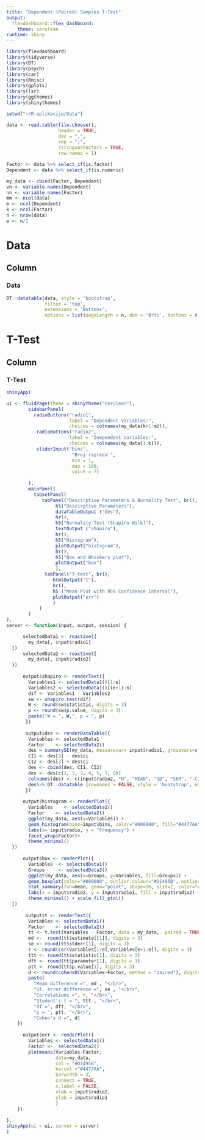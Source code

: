 ---
title: "Dependent (Paired) Samples T-Test"
output: 
  flexdashboard::flex_dashboard:
    theme: cerulean
runtime: shiny
---

```{r}
library(flexdashboard)
library(tidyverse)
library(DT)
library(psych)
library(car)
library(Rmisc)
library(gplots)
library(lsr)
library(ggthemes)
library(shinythemes)

setwd("~/R-aplikacije/Data")

data <- read.table(file.choose(),                  
                   header = TRUE,                      
                   dec = ",",                          
                   sep = ";",                          
                   stringsAsFactors = TRUE,
                   row.names = 1)

Factor <- data %>% select_if(is.factor)
Dependent <- data %>% select_if(is.numeric)

my_data <- cbind(Factor, Dependent)
vn <- variable.names(Dependent)
nn <- variable.names(Factor)
mm <- ncol(data)
m <- ncol(Dependent)
k <- ncol(Factor)
n <- nrow(data)
e <- n/2
```

Data
=======================================================================

Column {data-width=1000}
-----------------------------------------------------------------------

### Data

```{r}
DT::datatable(data, style = 'bootstrap', 
              filter = 'top', 
              extensions = 'Buttons', 
              options = list(pageLength = n, dom = 'Brti', buttons = c('copy','csv', 'excel')))
```

T-Test
=======================================================================

Column {data-width=1000}
-----------------------------------------------------------------------

### T-Test

```{r}

shinyApp(

ui <- fluidPage(theme = shinytheme("cerulean"),
        sidebarPanel(
          radioButtons("radio1", 
                       label = "Dependent Variables:",
                       choices = colnames(my_data[k+1:m])),
           radioButtons("radio2", 
                       label = "Inependent Variables:",
                       choices = colnames(my_data[1:k])),
           sliderInput("bins",
                        "Broj razreda:",
                        min = 1,
                        max = 100,
                        value = 7)
          
        ),
        mainPanel(
          tabsetPanel(
             tabPanel("Descirptive Parameters & Normality Test", br(),
                  h5("Descirptive Parameters"),
                  dataTableOutput ("des"),
                  hr(),
                  h5("Normality Test (Shapiro-Wilk)"),
                  textOutput ("shapiro"),
                  hr(),
                  h5("Histogram"),
                  plotOutput("histogram"),
                  hr(),
                  h5("Box and Whiskers plot"),
                  plotOutput("box")
                  ),
              tabPanel("T-test", br(),
                 htmlOutput("t"),
                 hr(),
                 h5 ("Mean Plot with 95% Confidence Interval"),
                 plotOutput("err")
                 )
            )
        )
),
server <- function(input, output, session) {

      selectedData1 <- reactive({
        my_data[, input$radio1]
  })
      selectedData2 <- reactive({   
        my_data[, input$radio2]
  })
 
      output$shapiro <- renderText({
        Variables1 <- selectedData1()[1:e]
        Variables2 <- selectedData1()[(e+1):n]
        dif <- Variables1 - Variables2
        sw <- shapiro.test(dif)
        W <- round(sw$statistic, digits = 3)
        p <- round(sw$p.value, digits = 3)
        paste("W = ", W,", p = ", p)
       })
      
       output$des <- renderDataTable({
        Variables <- selectedData1
        Factor    <- selectedData2()
        des = summarySE(my_data, measurevar= input$radio1, groupvars=c(input$radio2))
        CI1 <- des[3] - des$ci
        CI2 <- des[3] + des$ci
        des <- cbind(des, CI1, CI2)
        des <- des[c(1, 2, 3, 4, 5, 7, 8)]
        colnames(des) <- c(input$radio2, "N", "MEAN", "SD", "SEM", "-CI95%", "+CI95%")
        des%>% DT::datatable (rownames = FALSE, style = 'bootstrap', extensions = 'Buttons', options = list(pageLength = 100, dom = 'Bt',buttons = c('copy'))) %>% formatRound(c("MEAN", "SD", "SEM", "-CI95%", "+CI95%"), 3)
       })
       
      output$histogram <- renderPlot({
        Variables    <- selectedData1()
        Factor    <- selectedData2()
        ggplot(my_data, aes(x=Variables)) + 
        geom_histogram(bins=input$bins, color="#000000", fill="#4477AA") +
        labs(x= input$radio, y = "Frequency") +
        facet_wrap(Factor)+
        theme_minimal()
  })
       
      output$box <- renderPlot({
        Variables  <- selectedData1()
        Groups     <- selectedData2()
        ggplot(my_data, aes(x=Groups, y=Variables, fill=Groups)) + 
        geom_boxplot(color="#000000", outlier.colour="#D1495B", outlier.size=3) +
        stat_summary(fun=mean, geom="point", shape=16, size=2, color="#000000") +
        labs(x = input$radio2, y = input$radio1, fill = input$radio2) +
        theme_minimal() + scale_fill_ptol()
  })
      
       output$t <- renderText({
        Variables <- selectedData1()
        Factor    <- selectedData2()
        tt <- t.test(Variables ~ Factor, data = my_data,  paired = TRUE, var.equal = TRUE)
        md <-  round(tt$estimate[[1]], digits = 3)
        se <- round(tt$stderr[1], digits = 3)
        r <- round(cor(Variables[1:e],Variables[e+1:e]), digits = 3)
        ttt <- round(tt$statistic[1], digits = 3)
        dft <- round(tt$parameter[1], digits = 3)
        ptt <- round(tt$p.value[1], digits = 3)
        d <- round(cohensD(Variables~Factor, method = "paired"), digits = 3)
        paste(
          "Mean difference =", md , "</br>", 
          "St. error difference =", se , "</br>", 
          "Correlations =", r, "</br>", 
          "Student's t = ", ttt , "</br>", 
          "df =", dft, "</br>",
          "p = ", ptt, "</br>",
          "Cohen's d =", d)
    })  
      
      output$err <- renderPlot({
        Variables <- selectedData1()
        Factor <-  selectedData2()
        plotmeans(Variables~Factor, 
                  data=my_data, 
                  col = "#D1495B",
                  barcol ="#4477AA", 
                  barwidth = 3,
                  connect = TRUE, 
                  n.label = FALSE, 
                  xlab = input$radio2, 
                  ylab = input$radio1
                  )
    })
  
},
shinyApp(ui = ui, server = server)
)
```
